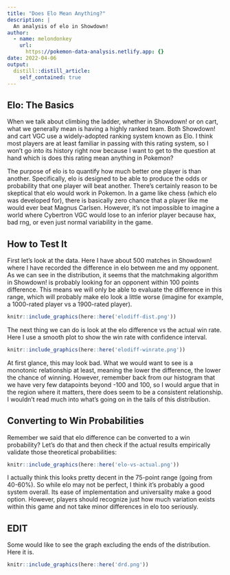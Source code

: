 ```yaml
---
title: "Does Elo Mean Anything?"
description: |
  An analysis of elo in Showdown!
author:
  - name: melondonkey
    url:
      https://pokemon-data-analysis.netlify.app: {}
date: 2022-04-06
output:
  distill::distill_article:
    self_contained: true
---
```


## Elo: The Basics

When we talk about climbing the ladder, whether in Showdown! or on cart, what we generally mean is having a highly ranked team.  Both Showdown! and cart VGC use a widely-adopted ranking system known as Elo. I think most players are at least familiar in passing with this rating system, so I won't go into its history right now because I want to get to the question at hand which is does this rating mean anything in Pokemon?

The purpose of elo is to quantify how much better one player is than another.  Specifically, elo is designed to be able to produce the odds or probability that one player will beat another.  There's certainly reason to be skeptical that elo would work in Pokemon.  In a game like chess (which elo was developed for), there is basically zero chance that a player like me would ever beat Magnus Carlsen.  However, it's not impossible to imagine a world where Cybertron VGC would lose to an inferior player because hax, bad rng, or even just normal variability in the game.  


## How to Test It

First let's look at the data.  Here I have about 500 matches in Showdown! where I have recorded the difference in elo between me and my opponent.  As we can see in the distribution, it seems that the matchmaking algorithm in Showdown! is probably looking for an opponent within 100 points difference.  This means we will only be able to evaluate the difference in this range, which will probably make elo look a little worse (imagine for example, a 1000-rated player vs a 1900-rated player).  

```r
knitr::include_graphics(here::here('elodiff-dist.png'))
```

The next thing we can do is look at the elo difference vs the actual win rate.  Here I use a smooth plot to show the win rate with confidence interval.  

```r
knitr::include_graphics(here::here('elodiff-winrate.png'))
```

At first glance, this may look bad.  What we would want to see is a monotonic relationship at least, meaning the lower the difference, the lower the chance of winning.  However, remember back from our histogram that we have very few datapoints beyond -100 and 100, so I would argue that in the region where it matters, there does seem to be a consistent relationship.  I wouldn't read much into what's going on in the tails of this distribution.  

## Converting to Win Probabilities


Remember we said that elo difference can be converted to a win probability?  Let's do that and then check if the actual results empirically validate those theoretical probabilities:

```r
knitr::include_graphics(here::here('elo-vs-actual.png'))
```

I actually think this looks pretty decent in the 75-point range (going from 40-60%).  So while elo may not be perfect, I think it's probably a good system overall.  Its ease of implementation and universality make a good option.  However, players should recognize just how much variation exists within this game and not take minor differences in elo too seriously.  

## EDIT

Some would like to see the graph excluding the ends of the distribution.  Here it is.   

```r
knitr::include_graphics(here::here('drd.png'))
```
